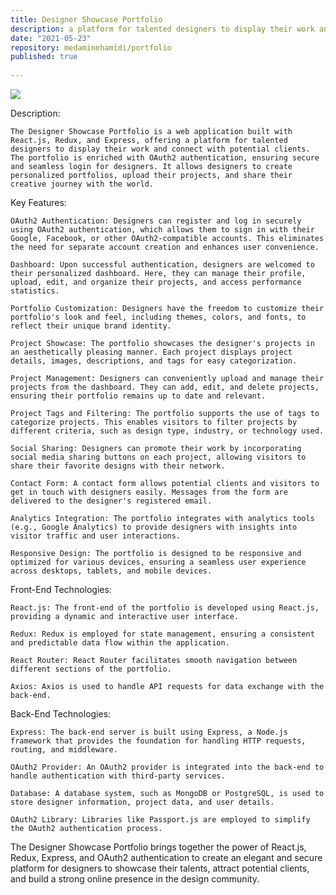 ```yaml
---
title: Designer Showcase Portfolio
description: a platform for talented designers to display their work and connect with potential clients.
date: "2021-05-23"
repository: medaminehamidi/portfolio
published: true
  
---
```



![](/portfolio.png)

Description:

    The Designer Showcase Portfolio is a web application built with React.js, Redux, and Express, offering a platform for talented designers to display their work and connect with potential clients. The portfolio is enriched with OAuth2 authentication, ensuring secure and seamless login for designers. It allows designers to create personalized portfolios, upload their projects, and share their creative journey with the world.

Key Features:

    OAuth2 Authentication: Designers can register and log in securely using OAuth2 authentication, which allows them to sign in with their Google, Facebook, or other OAuth2-compatible accounts. This eliminates the need for separate account creation and enhances user convenience.

    Dashboard: Upon successful authentication, designers are welcomed to their personalized dashboard. Here, they can manage their profile, upload, edit, and organize their projects, and access performance statistics.

    Portfolio Customization: Designers have the freedom to customize their portfolio's look and feel, including themes, colors, and fonts, to reflect their unique brand identity.

    Project Showcase: The portfolio showcases the designer's projects in an aesthetically pleasing manner. Each project displays project details, images, descriptions, and tags for easy categorization.

    Project Management: Designers can conveniently upload and manage their projects from the dashboard. They can add, edit, and delete projects, ensuring their portfolio remains up to date and relevant.

    Project Tags and Filtering: The portfolio supports the use of tags to categorize projects. This enables visitors to filter projects by different criteria, such as design type, industry, or technology used.

    Social Sharing: Designers can promote their work by incorporating social media sharing buttons on each project, allowing visitors to share their favorite designs with their network.

    Contact Form: A contact form allows potential clients and visitors to get in touch with designers easily. Messages from the form are delivered to the designer's registered email.

    Analytics Integration: The portfolio integrates with analytics tools (e.g., Google Analytics) to provide designers with insights into visitor traffic and user interactions.

    Responsive Design: The portfolio is designed to be responsive and optimized for various devices, ensuring a seamless user experience across desktops, tablets, and mobile devices.

Front-End Technologies:

    React.js: The front-end of the portfolio is developed using React.js, providing a dynamic and interactive user interface.

    Redux: Redux is employed for state management, ensuring a consistent and predictable data flow within the application.

    React Router: React Router facilitates smooth navigation between different sections of the portfolio.

    Axios: Axios is used to handle API requests for data exchange with the back-end.

Back-End Technologies:

    Express: The back-end server is built using Express, a Node.js framework that provides the foundation for handling HTTP requests, routing, and middleware.

    OAuth2 Provider: An OAuth2 provider is integrated into the back-end to handle authentication with third-party services.

    Database: A database system, such as MongoDB or PostgreSQL, is used to store designer information, project data, and user details.

    OAuth2 Library: Libraries like Passport.js are employed to simplify the OAuth2 authentication process.

The Designer Showcase Portfolio brings together the power of React.js, Redux, Express, and OAuth2 authentication to create an elegant and secure platform for designers to showcase their talents, attract potential clients, and build a strong online presence in the design community.
